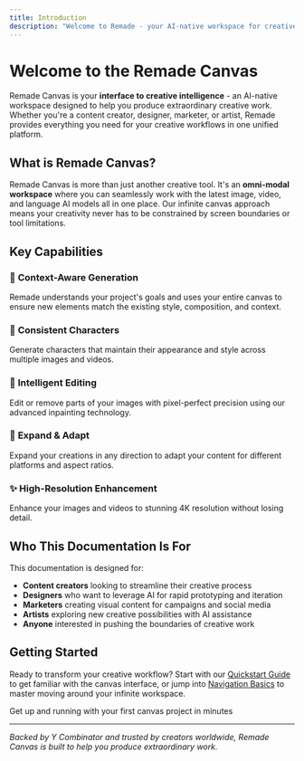 ```yaml
---
title: Introduction
description: "Welcome to Remade - your AI-native workspace for creative workflows"
---
```


# Welcome to the Remade Canvas

Remade Canvas is your **interface to creative intelligence** - an AI-native workspace designed to help you produce extraordinary creative work. Whether you're a content creator, designer, marketer, or artist, Remade provides everything you need for your creative workflows in one unified platform.

## What is Remade Canvas?

Remade Canvas is more than just another creative tool. It's an **omni-modal workspace** where you can seamlessly work with the latest image, video, and language AI models all in one place. Our infinite canvas approach means your creativity never has to be constrained by screen boundaries or tool limitations.

## Key Capabilities

### 🎯 **Context-Aware Generation**

Remade understands your project's goals and uses your entire canvas to ensure new elements match the existing style, composition, and context.

### 👥 **Consistent Characters**

Generate characters that maintain their appearance and style across multiple images and videos.

### 🎨 **Intelligent Editing**

Edit or remove parts of your images with pixel-perfect precision using our advanced inpainting technology.

### 📐 **Expand & Adapt**

Expand your creations in any direction to adapt your content for different platforms and aspect ratios.

### ✨ **High-Resolution Enhancement**

Enhance your images and videos to stunning 4K resolution without losing detail.

## Who This Documentation Is For

This documentation is designed for:

- **Content creators** looking to streamline their creative process
- **Designers** who want to leverage AI for rapid prototyping and iteration
- **Marketers** creating visual content for campaigns and social media
- **Artists** exploring new creative possibilities with AI assistance
- **Anyone** interested in pushing the boundaries of creative work

## Getting Started

Ready to transform your creative workflow? Start with our [Quickstart Guide](/canvas/quickstart) to get familiar with the canvas interface, or jump into [Navigation Basics](/canvas/navigation-basics) to master moving around your infinite workspace.

<Card title="Quick Start Guide" icon="rocket" href="/canvas/quickstart">
  Get up and running with your first canvas project in minutes
</Card>

---

_Backed by Y Combinator and trusted by creators worldwide, Remade Canvas is built to help you produce extraordinary work._
